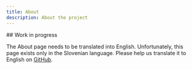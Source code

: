 ```yaml
---
title: About
description: About the project
---
```




<Construction size='4rem' className='mx-auto mt-8' />

<section id="top-section">
## Work in progress

The About page needs to be translated into English. Unfortunately, this page
exists only in the <Link href="/sl/o-projektu">Slovenian</Link> language. Please
help us translate it to English on
[GitHub](https://github.com/sledilnik/zdravniki/blob/master/src/content/en/about.md).

</section>

<Construction size='4rem' className='mx-auto mt-8' />
